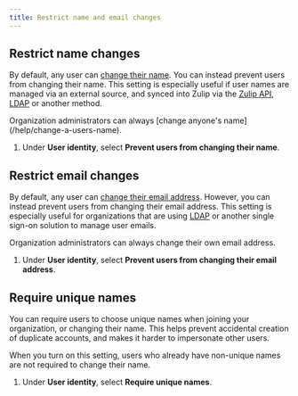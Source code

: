 ```yaml
---
title: Restrict name and email changes
---
```




<AdminOnly />

## Restrict name changes

By default, any user can [change their name](/help/change-your-name).
You can instead prevent users from changing their name. This setting is
especially useful if user names are managed via an external source, and
synced into Zulip via the [Zulip API](/api/), [LDAP][ldap-sync-data] or
another method.

<ZulipTip>
  Organization administrators can always [change anyone's
  name](/help/change-a-users-name).
</ZulipTip>

<FlattenedSteps>
  <NavigationSteps target="settings/organization-permissions" />

  1. Under **User identity**, select **Prevent users from changing their
     name**.

  <SaveChanges />
</FlattenedSteps>

## Restrict email changes

By default, any user can [change their email address][change-email].
However, you can instead prevent users from changing their email
address. This setting is especially useful for organizations that
are using [LDAP][ldap-sync-data] or another single sign-on solution
to manage user emails.

<ZulipTip>
  Organization administrators can always change their own email
  address.
</ZulipTip>

<FlattenedSteps>
  <NavigationSteps target="settings/organization-permissions" />

  1. Under **User identity**, select **Prevent users from changing their
     email address**.

  <SaveChanges />
</FlattenedSteps>

## Require unique names

You can require users to choose unique names when joining your organization, or
changing their name. This helps prevent accidental creation of duplicate
accounts, and makes it harder to impersonate other users.

When you turn on this setting, users who already have non-unique names are not
required to change their name.

<FlattenedSteps>
  <NavigationSteps target="settings/organization-permissions" />

  1. Under **User identity**, select **Require unique names**.

  <SaveChanges />
</FlattenedSteps>

[change-email]: /help/change-your-email-address

[ldap-sync-data]: https://zulip.readthedocs.io/en/stable/production/authentication-methods.html#synchronizing-data
